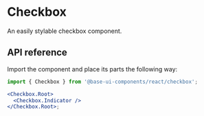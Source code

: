 # Checkbox

<Subtitle>An easily stylable checkbox component.</Subtitle>
<Meta name="description" content="A high-quality, unstyled React checkbox component." />

<Demo path="./demos/hero" />

## API reference

Import the component and place its parts the following way:

```jsx title="Anatomy"
import { Checkbox } from '@base-ui-components/react/checkbox';

<Checkbox.Root>
  <Checkbox.Indicator />
</Checkbox.Root>;
```

<Reference component="Checkbox" parts="Root, Indicator" />
